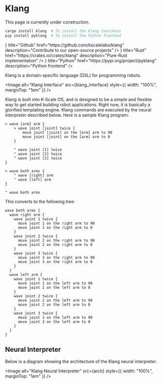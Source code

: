 
# Klang

<Callout type="warning" emoji="⚠️">
  This page is currently under construction.
</Callout>

```bash
cargo install klang  # To install the Klang toolchain
pip install pyklang  # To install the Python frontend
```

<Cards>
  <Cards.Card
    icon={<FaGithub />}
    title="Github"
    href="https://github.com/kscalelabs/klang"
    description="Contribute to our open-source projects"
  />
  <Cards.Card
    icon={<FaRust />}
    title="Rust"
    href="https://crates.io/crates/klang"
    description="Pure-Rust implementation"
  />
  <Cards.Card
    icon={<FaPython />}
    title="Python"
    href="https://pypi.org/project/pyklang"
    description="Python frontend"
  />
</Cards>

Klang is a domain-specific language (DSL) for programming robots.

<Image alt="Klang Interface" src={klang_interface} style={{ width: "100%", marginTop: "1em" }} />

Klang is built into K-Scale OS, and is designed to be a simple and flexible way to get started building robot applications. Right now, it is basically a glorified templating engine. Klang commands are executed by the neural interpreter described below. Here is a sample Klang program:

```
> wave [arm] arm {
    > wave joint [joint] twice {
        move joint [joint] on the [arm] arm to 90
        move joint [joint] on the [arm] arm to 0
    }

    " wave joint [1] twice
    " wave joint [2] twice
    " wave joint [3] twice
}

> wave both arms {
    " wave [right] arm
    " wave [left] arm
}

" wave both arms
```

This converts to the following tree:

```
wave both arms {
  wave right arm {
    wave joint 1 twice {
      move joint 1 on the right arm to 90
      move joint 1 on the right arm to 0
    }
    wave joint 2 twice {
      move joint 2 on the right arm to 90
      move joint 2 on the right arm to 0
    }
    wave joint 3 twice {
      move joint 3 on the right arm to 90
      move joint 3 on the right arm to 0
    }
  }
  wave left arm {
    wave joint 1 twice {
      move joint 1 on the left arm to 90
      move joint 1 on the left arm to 0
    }
    wave joint 2 twice {
      move joint 2 on the left arm to 90
      move joint 2 on the left arm to 0
    }
    wave joint 3 twice {
      move joint 3 on the left arm to 90
      move joint 3 on the left arm to 0
    }
  }
}
```

## Neural Interpreter

Below is a diagram showing the architecture of the Klang neural interpreter.

<Image alt="Klang Neural Interpreter" src={arch} style={{ width: "100%", marginTop: "1em" }} />
